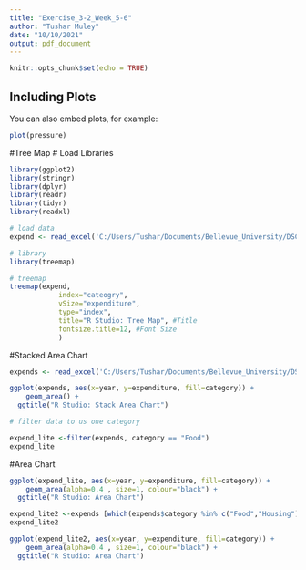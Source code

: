 ```yaml
---
title: "Exercise_3-2_Week_5-6"
author: "Tushar Muley"
date: "10/10/2021"
output: pdf_document
---
```


```r
knitr::opts_chunk$set(echo = TRUE)
```

## Including Plots

You can also embed plots, for example:

```r
plot(pressure)
```


#Tree Map
# Load Libraries
```r
library(ggplot2)
library(stringr)
library(dplyr)
library(readr)
library(tidyr)
library(readxl)
```

```r

# load data
expend <- read_excel('C:/Users/Tushar/Documents/Bellevue_University/DSC_640_Class/Week_5_6/expenditure_2.xlsx')
```

```r
# library
library(treemap)

# treemap
treemap(expend,
            index="cateogry",
            vSize="expenditure",
            type="index",
            title="R Studio: Tree Map", #Title
            fontsize.title=12, #Font Size  
            )
```

#Stacked Area Chart

```r
expends <- read_excel('C:/Users/Tushar/Documents/Bellevue_University/DSC_640_Class/Week_5_6/expenditures.xlsx')
```


```r
ggplot(expends, aes(x=year, y=expenditure, fill=category)) + 
    geom_area() +
  ggtitle("R Studio: Stack Area Chart")

```

```r
# filter data to us one category

expend_lite <-filter(expends, category == "Food")
expend_lite

```

#Area Chart
```r
ggplot(expend_lite, aes(x=year, y=expenditure, fill=category)) + 
    geom_area(alpha=0.4 , size=1, colour="black") +
  ggtitle("R Studio: Area Chart")
```
```r
expend_lite2 <-expends [which(expends$category %in% c("Food","Housing")),]
expend_lite2
```
```r
ggplot(expend_lite2, aes(x=year, y=expenditure, fill=category)) + 
    geom_area(alpha=0.4 , size=1, colour="black") +
  ggtitle("R Studio: Area Chart")
```



